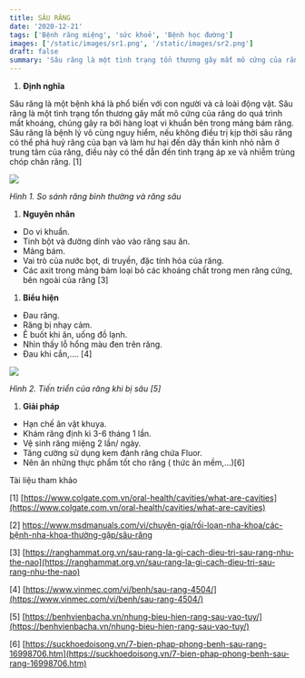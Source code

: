 ```yaml
---
title: SÂU RĂNG
date: '2020-12-21'
tags: ['Bệnh răng miệng', 'sức khoẻ', 'Bệnh học đường']
images: ['/static/images/sr1.png', '/static/images/sr2.png']
draft: false
summary: 'Sâu răng là một tình trạng tổn thương gây mất mô cứng của răng do quá trình mất khoáng, chúng gây ra bởi hàng loạt vi khuẩn bên trong mảng bám răng'
---
```



1. **Định nghĩa**

Sâu răng là một bệnh khá là phổ biến với con người và cả loài động vật. Sâu răng là một tình trạng tổn thương gây mất mô cứng của răng do quá trình mất khoáng, chúng gây ra bởi hàng loạt vi khuẩn bên trong mảng bám răng. Sâu răng là bệnh lý vô cùng nguy hiểm, nếu không điều trị kịp thời sâu răng có thể phá huỷ răng của bạn và làm hư hại đến dây thần kinh nhỏ nằm ở trung tâm của răng, điều này có thể dẫn đến tình trạng áp xe  và nhiễm trùng chóp chân răng. [1]

![](/static/images/sr1.png)

_Hình 1. So sánh răng bình thường và răng sâu_ 
1. **Nguyên nhân**

- Do vi khuẩn.
- Tinh bột và đường dính vào vào răng sau ăn.
- Mảng bám.
- Vai trò của nước bọt, di truyền, đặc tính hóa của răng.
- Các axit trong mảng bám loại bỏ các khoáng chất trong men răng cứng, bên ngoài của răng [3]

1. **Biểu hiện**

- Đau răng.
- Răng bị nhạy cảm.
- Ê buốt khi ăn, uống đồ lạnh.
- Nhìn thấy lỗ hổng màu đen trên răng.
- Đau khi cắn,…. [4]

![](/static/images/sr2.png)

_Hình 2. Tiến triển của răng khi bị sâu_ _[5]_

1. **Giải pháp**

- Hạn chế ăn vặt khuya.
- Khám răng định kì 3-6 tháng 1 lần.
- Vệ sinh răng miệng 2 lần/ ngày.
- Tăng cường sử dụng kem đánh răng chứa Fluor.
- Nên ăn những thực phẩm tốt cho răng ( thức ăn mềm,…)[6]

Tài liệu tham khảo

[1] [https://www.colgate.com.vn/oral-health/cavities/what-are-cavities](https://www.colgate.com.vn/oral-health/cavities/what-are-cavities)

[2] https://www.msdmanuals.com/vi/chuyên-gia/rối-loạn-nha-khoa/các-bệnh-nha-khoa-thường-gặp/sâu-răng

[3] [https://ranghammat.org.vn/sau-rang-la-gi-cach-dieu-tri-sau-rang-nhu-the-nao](https://ranghammat.org.vn/sau-rang-la-gi-cach-dieu-tri-sau-rang-nhu-the-nao)

[4] [https://www.vinmec.com/vi/benh/sau-rang-4504/](https://www.vinmec.com/vi/benh/sau-rang-4504/)

[5] [https://benhvienbacha.vn/nhung-bieu-hien-rang-sau-vao-tuy/](https://benhvienbacha.vn/nhung-bieu-hien-rang-sau-vao-tuy/)

[6] [https://suckhoedoisong.vn/7-bien-phap-phong-benh-sau-rang-16998706.htm](https://suckhoedoisong.vn/7-bien-phap-phong-benh-sau-rang-16998706.htm)
